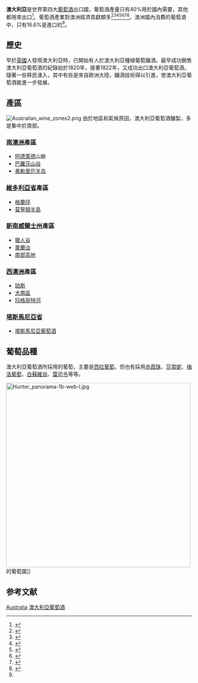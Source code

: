 '''澳大利亞'''是世界第四大[[葡萄酒|葡萄酒]]出口國，葡萄酒產量只有40%用於國內需要，其他都用來出口<ref name="Australian Bureau of Statistics">{{cite web|title=1329.0 – Australian Wine and Grape Industry, 2010–2011|url=http://www.abs.gov.au/ausstats/abs@.nsf/Latestproducts/1329.0Main%20Features22010-2011?opendocument&tabname=Summary&prodno=1329.0&issue=2010-2011&num=&view=|work=abs.gov.au|publisher=Australian Bureau of Statistics|accessdate=22 May 2012|date=27 February 2012|deadurl=yes|archiveurl=https://web.archive.org/web/20120618015159/http://www.abs.gov.au/ausstats/abs@.nsf/Latestproducts/1329.0Main%20Features22010-2011?opendocument&tabname=Summary&prodno=1329.0&issue=2010-2011&num=&view=|archivedate=2012年6月18日}}</ref>。葡萄酒產業對澳洲經濟貢獻頗多<ref>{{cite web|author=International Organization of Wine and Vine|title=Situation of the world viticultural sector in 2006 |date= 24 June 2002|url=http://www.winebiz.com.au/statistics/world.asp |website= Winebiz.com.au |accessdate=6 September 2010| archiveurl= https://web.archive.org/web/20100818001813/http://www.winebiz.com.au/statistics/world.asp| archivedate= 18 August 2010 | deadurl= no}}</ref><ref>{{cite news |website=Winebiz.com.au |url=http://www.winebiz.com.au/statistics/domestic.asp |title=Australian Wine Industry Statistics |accessdate=22 October 2010 |archive-date=2010-08-21 |archive-url=https://web.archive.org/web/20100821185432/http://www.winebiz.com.au/statistics/domestic.asp |dead-url=no }}</ref><ref name="Wine for Dummies">{{cite book |title= Wine For Dummies |last1= Ed |first1= McCarthy |first2= Mary |last2= Ewing-Mulligan |year= 2006 |publisher= For Dummies |isbn= 0-470-04579-5 |url= http://au.dummies.com/how-to/content/the-wine-regions-of-australia.html |access-date= 2015-12-24 |archive-date= 2019-10-17 |archive-url= https://web.archive.org/web/20191017082335/https://www.dummies.com/food-drink/drinks/wine/the-wine-regions-of-australia/ |dead-url= no }}</ref><ref name=Sotheby>{{citation| first= Tom |last= Stevenson |title= The Sotheby's Wine Encyclopedia |publisher= Dorling Kindersley |year= 2005 |edition= 4th |isbn= 0-7566-1324-8}}</ref><ref>{{cite news| website= wineaustralia.com| url= http://www.wineaustralia.com/australia/| title= Wine Australia| accessdate= 22 October 2010| archiveurl= https://web.archive.org/web/20101023194405/http://www.wineaustralia.com/australia/| archivedate= 2010年10月23日| deadurl= yes}}</ref><ref>{{cite book|title= The World Atlas of Wine|url= https://archive.org/details/isbn_9781845333683|publisher= Mitchell Beazley | edition= 6th |year=2007|ISBN=978-1-84533-414-7| first1= Hugh |last1= Johnson |first2= Jancis |last2= Robinson }}</ref><ref>{{cite book|title=Oz Clarke's New Wine Atlas: Wines and Wine Regions of the World|publisher=Harcourt |edition= 6th |year= 2002| ISBN=978-0151009138|first= Oz |last= Clarke}}</ref>。澳洲國內消費的葡萄酒中，只有16.6%是進口的<ref name="Australian Bureau of Statistics"/>。

==歷史==
早於[[英國|英國]]人發現澳大利亞時，已開始有人於澳大利亞種植葡萄釀酒。最早成功銷售澳大利亞葡萄酒的紀錄始於1820年，接著1822年，又成功出口澳大利亞葡萄酒。隨著一些移民湧入，其中有些是來自歐洲大陸，釀酒技術得以引進，使澳大利亞葡萄酒能進一步發展。

==產區==
[[File:Australian_wine_zones2.png|thumb]]
由於地區和氣候原因，澳大利亞葡萄酒釀製，多是集中於南部。

===[[南澳大利亞州|南澳洲]]產區===
*[[阿德萊德|阿德萊德]]山脈
*[[巴羅莎山谷|巴羅莎山谷]]
*[[弗勒里厄半岛|弗勒里厄半岛]]

===[[維多利亞省|維多利亞省]]產區===
*[[格蘭坪國家公園|格蘭坪]]
*[[莫寧頓半島|莫寧頓半島]]

===[[新南威爾士州|新南威爾士州]]產區===
*[[獵人谷|獵人谷]]
*[[奧蘭治_(新南威爾斯州)|奧蘭治]]
*[[南部高地|南部高地]]

===[[西澳大利亞州|西澳洲]]產區===
*[[珀斯|珀斯]]
*[[大南區_(西澳)|大南區]]
*[[玛格丽特河_(西澳)|玛格丽特河]]

===[[塔斯馬尼亞省|塔斯馬尼亞省]]===
*[[塔斯馬尼亞葡萄酒|塔斯馬尼亞葡萄酒]]

==葡萄品種==
澳大利亞葡萄酒所採用的葡萄，主要是[[西拉葡萄|西拉葡萄]]，但也有採用[[赤霞珠|赤霞珠]]、[[莎當妮|莎當妮]]、[[梅洛葡萄|梅洛葡萄]]、[[白蘇維翁|白蘇維翁]]、[[雷司令|雷司令]]等等。

[[File:Hunter_panorama-1b-web-l.jpg|500px]]的葡萄園]]

== 参考文献 ==
{{Reflist}}

[[Category:各国葡萄酒|Australia]]
[[Category:澳大利亞葡萄酒|]]
